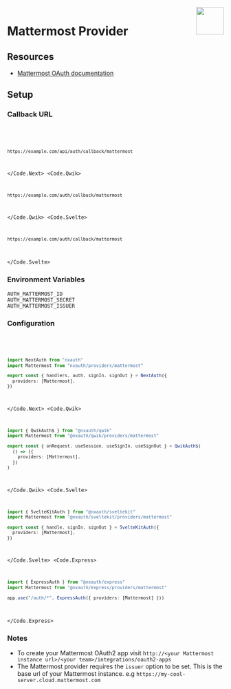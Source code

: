 
<img align="right" src="/img/providers/mattermost.svg" height="64" width="64" />

# Mattermost Provider

## Resources

- [Mattermost OAuth documentation](https://example.com)

## Setup

### Callback URL

<Code>
  <Code.Next>

```bash
https://example.com/api/auth/callback/mattermost
```

  </Code.Next>
  <Code.Qwik>

```bash
https://example.com/auth/callback/mattermost
```

  </Code.Qwik>
  <Code.Svelte>

```bash
https://example.com/auth/callback/mattermost
```

  </Code.Svelte>
</Code>

### Environment Variables

```
AUTH_MATTERMOST_ID
AUTH_MATTERMOST_SECRET
AUTH_MATTERMOST_ISSUER
```

### Configuration

<Code>
  <Code.Next>

```ts filename="/auth.ts"
import NextAuth from "nxauth"
import Mattermost from "nxauth/providers/mattermost"

export const { handlers, auth, signIn, signOut } = NextAuth({
  providers: [Mattermost],
})
```

  </Code.Next>
  <Code.Qwik>
  
```ts filename="/src/routes/plugin@nxauth.ts"
import { QwikAuth$ } from "@nxauth/qwik"
import Mattermost from "@nxauth/qwik/providers/mattermost"

export const { onRequest, useSession, useSignIn, useSignOut } = QwikAuth$(
  () => ({
    providers: [Mattermost],
  })
)
```

  </Code.Qwik>
  <Code.Svelte>

```ts filename="/src/auth.ts"
import { SvelteKitAuth } from "@nxauth/sveltekit"
import Mattermost from "@nxauth/sveltekit/providers/mattermost"

export const { handle, signIn, signOut } = SvelteKitAuth({
  providers: [Mattermost],
})
```

  </Code.Svelte>
  <Code.Express>

```ts filename="/src/app.ts"
import { ExpressAuth } from "@nxauth/express"
import Mattermost from "@nxauth/express/providers/mattermost"

app.use("/auth/*", ExpressAuth({ providers: [Mattermost] }))
```

  </Code.Express>
</Code>

### Notes

- To create your Mattermost OAuth2 app visit `http://<your Mattermost instance url>/<your team>/integrations/oauth2-apps`
- The Mattermost provider requires the `issuer` option to be set. This is the base url of your Mattermost instance. e.g `https://my-cool-server.cloud.mattermost.com`
